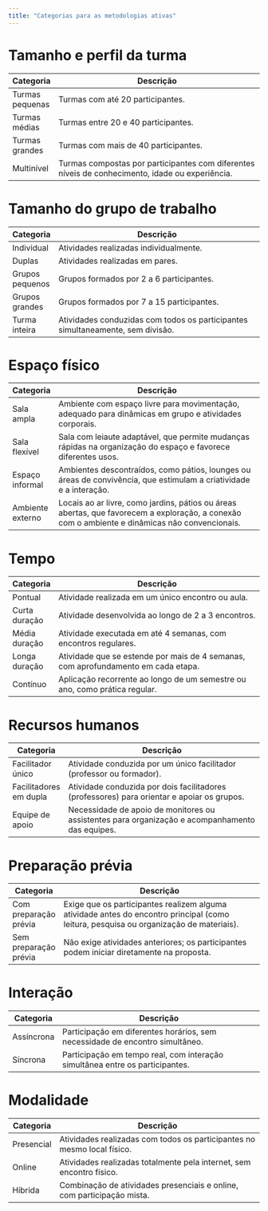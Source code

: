 ```yaml
---
title: "Categorias para as metodologias ativas"
---
```



# Tamanho e perfil da turma

| Categoria       | Descrição                                                                                       |
| --------------- | ----------------------------------------------------------------------------------------------- |
| Turmas pequenas | Turmas com até 20 participantes.                                                                |
| Turmas médias   | Turmas entre 20 e 40 participantes.                                                             |
| Turmas grandes  | Turmas com mais de 40 participantes.                                                            |
| Multinível      | Turmas compostas por participantes com diferentes níveis de conhecimento, idade ou experiência. |

# Tamanho do grupo de trabalho

| Categoria       | Descrição                                                                      |
| --------------- | ------------------------------------------------------------------------------ |
| Individual      | Atividades realizadas individualmente.                                         |
| Duplas          | Atividades realizadas em pares.                                                |
| Grupos pequenos | Grupos formados por 2 a 6 participantes.                                       |
| Grupos grandes  | Grupos formados por 7 a 15 participantes.                                      |
| Turma inteira   | Atividades conduzidas com todos os participantes simultaneamente, sem divisão. |

# Espaço físico

| Categoria        | Descrição                                                                                                                                      |
| ---------------- | ---------------------------------------------------------------------------------------------------------------------------------------------- |
| Sala ampla       | Ambiente com espaço livre para movimentação, adequado para dinâmicas em grupo e atividades corporais.                                          |
| Sala flexível    | Sala com leiaute adaptável, que permite mudanças rápidas na organização do espaço e favorece diferentes usos.                                  |
| Espaço informal  | Ambientes descontraídos, como pátios, lounges ou áreas de convivência, que estimulam a criatividade e a interação.                             |
| Ambiente externo | Locais ao ar livre, como jardins, pátios ou áreas abertas, que favorecem a exploração, a conexão com o ambiente e dinâmicas não convencionais. |

# Tempo

| Categoria     | Descrição                                                                         |
| ------------- | --------------------------------------------------------------------------------- |
| Pontual       | Atividade realizada em um único encontro ou aula.                                 |
| Curta duração | Atividade desenvolvida ao longo de 2 a 3 encontros.                               |
| Média duração | Atividade executada em até 4 semanas, com encontros regulares.                    |
| Longa duração | Atividade que se estende por mais de 4 semanas, com aprofundamento em cada etapa. |
| Contínuo      | Aplicação recorrente ao longo de um semestre ou ano, como prática regular.        |

# Recursos humanos

| Categoria              | Descrição                                                                                       |
| ---------------------- | ----------------------------------------------------------------------------------------------- |
| Facilitador único      | Atividade conduzida por um único facilitador (professor ou formador).                           |
| Facilitadores em dupla | Atividade conduzida por dois facilitadores (professores) para orientar e apoiar os grupos.      |
| Equipe de apoio        | Necessidade de apoio de monitores ou assistentes para organização e acompanhamento das equipes. |

# Preparação prévia

| Categoria             | Descrição                                                                                                                              |
| --------------------- | -------------------------------------------------------------------------------------------------------------------------------------- |
| Com preparação prévia | Exige que os participantes realizem alguma atividade antes do encontro principal (como leitura, pesquisa ou organização de materiais). |
| Sem preparação prévia | Não exige atividades anteriores; os participantes podem iniciar diretamente na proposta.                                               |

# Interação

| Categoria  | Descrição                                                                    |
| ---------- | ---------------------------------------------------------------------------- |
| Assíncrona | Participação em diferentes horários, sem necessidade de encontro simultâneo. |
| Síncrona   | Participação em tempo real, com interação simultânea entre os participantes. |

# Modalidade

| Categoria  | Descrição                                                                    |
| ---------- | ---------------------------------------------------------------------------- |
| Presencial | Atividades realizadas com todos os participantes no mesmo local físico.      |
| Online     | Atividades realizadas totalmente pela internet, sem encontro físico.         |
| Híbrida    | Combinação de atividades presenciais e online, com participação mista.       |
